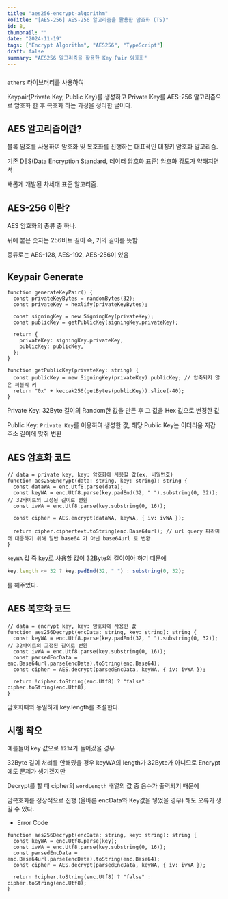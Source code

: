 ```yaml
---
title: "aes256-encrypt-algorithm"
koTitle: "[AES-256] AES-256 알고리즘을 활용한 암호화 (TS)"
id: 8,
thumbnail: ""
date: "2024-11-19"
tags: ["Encrypt Algorithm", "AES256", "TypeScript"]
draft: false
summary: "AES256 알고리즘을 활용한 Key Pair 암호화"
---
```


###

`ethers` 라이브러리를 사용하여

Keypair(Private Key, Public Key)를 생성하고 Private Key를 AES-256 알고리즘으로 암호화 한 후 복호화 하는 과정을 정리한 글이다.

## AES 알고리즘이란?

블록 암호를 사용하여 암호화 및 복호화를 진행하는 대표적인 대칭키 암호화 알고리즘.

기존 DES(Data Encryption Standard, 데이터 암호화 표준) 암호화 강도가 약해지면서

새롭게 개발된 차세대 표준 알고리즘.

## AES-256 이란?

AES 암호화의 종류 중 하나.

뒤에 붙은 숫자는 256비트 길이 즉, 키의 길이를 뜻함

종류로는 AES-128, AES-192, AES-256이 있음

## Keypair Generate

```tsx
function generateKeyPair() {
  const privateKeyBytes = randomBytes(32);
  const privateKey = hexlify(privateKeyBytes);

  const signingKey = new SigningKey(privateKey);
  const publicKey = getPublicKey(signingKey.privateKey);

  return {
    privateKey: signingKey.privateKey,
    publicKey: publicKey,
  };
}

function getPublicKey(privateKey: string) {
  const publicKey = new SigningKey(privateKey).publicKey; // 압축되지 않은 퍼블릭 키
  return "0x" + keccak256(getBytes(publicKey)).slice(-40);
}
```

Private Key: 32Byte 길이의 Random한 값을 만든 후 그 값을 Hex 값으로 변경한 값

Public Key: `Private Key`를 이용하여 생성한 값, 해당 Public Key는 이더리움 지갑 주소 길이에 맞춰 변환

## AES 암호화 코드

```tsx
// data = private key, key: 암호화에 사용할 값(ex. 비밀번호)
function aes256Encrypt(data: string, key: string): string {
  const dataWA = enc.Utf8.parse(data);
  const keyWA = enc.Utf8.parse(key.padEnd(32, " ").substring(0, 32)); // 32바이트의 고정된 길이로 변환
  const ivWA = enc.Utf8.parse(key.substring(0, 16));

  const cipher = AES.encrypt(dataWA, keyWA, { iv: ivWA });

  return cipher.ciphertext.toString(enc.Base64url); // url query 파라미터 대응하기 위해 일반 base64 가 아닌 base64url 로 변환
}
```

`keyWA` 값 즉 key로 사용할 값이 32Byte의 길이여야 하기 때문에

```ts
key.length <= 32 ? key.padEnd(32, " ") : substring(0, 32);
```

를 해주었다.

## AES 복호화 코드

```tsx
// data = encrypt key, key: 암호화에 사용한 값
function aes256Decrypt(encData: string, key: string): string {
  const keyWA = enc.Utf8.parse(key.padEnd(32, " ").substring(0, 32)); // 32바이트의 고정된 길이로 변환
  const ivWA = enc.Utf8.parse(key.substring(0, 16));
  const parsedEncData = enc.Base64url.parse(encData).toString(enc.Base64);
  const cipher = AES.decrypt(parsedEncData, keyWA, { iv: ivWA });

  return !cipher.toString(enc.Utf8) ? "false" : cipher.toString(enc.Utf8);
}
```

암호화때와 동일하게 key.length를 조절한다.

## 시행 착오

예를들어 key 값으로 `1234`가 들어갔을 경우

32Byte 길이 처리를 안해줬을 경우 keyWA의 length가 32Byte가 아니므로 Encrypt에도 문제가 생기겠지만

Decrypt를 할 때 cipher의 `wordLength` 배열의 값 중 음수가 출력되기 때문에

암복호화를 정상적으로 진행 (올바른 encData와 Key값을 넣었을 경우) 해도 오류가 생길 수 있다.

- Error Code

```tsx
function aes256Decrypt(encData: string, key: string): string {
  const keyWA = enc.Utf8.parse(key);
  const ivWA = enc.Utf8.parse(key.substring(0, 16));
  const parsedEncData = enc.Base64url.parse(encData).toString(enc.Base64);
  const cipher = AES.decrypt(parsedEncData, keyWA, { iv: ivWA });

  return !cipher.toString(enc.Utf8) ? "false" : cipher.toString(enc.Utf8);
}
```
